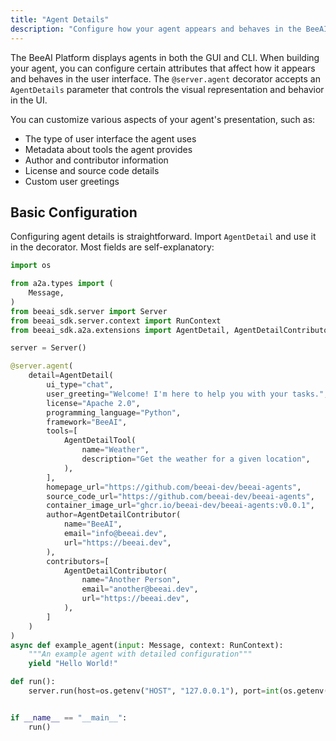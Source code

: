 ```yaml
---
title: "Agent Details"
description: "Configure how your agent appears and behaves in the BeeAI Platform UI"
---
```


The BeeAI Platform displays agents in both the GUI and CLI. When building your agent, you can configure certain attributes that affect how it appears and behaves in the user interface. The `@server.agent` decorator accepts an `AgentDetails` parameter that controls the visual representation and behavior in the UI.

You can customize various aspects of your agent's presentation, such as:
- The type of user interface the agent uses
- Metadata about tools the agent provides
- Author and contributor information
- License and source code details
- Custom user greetings

## Basic Configuration

Configuring agent details is straightforward. Import `AgentDetail` and use it in the decorator. Most fields are self-explanatory:

```python
import os

from a2a.types import (
    Message,
)
from beeai_sdk.server import Server
from beeai_sdk.server.context import RunContext
from beeai_sdk.a2a.extensions import AgentDetail, AgentDetailContributor, AgentDetailTool

server = Server()

@server.agent(
    detail=AgentDetail(
        ui_type="chat",
        user_greeting="Welcome! I'm here to help you with your tasks.",
        license="Apache 2.0",
        programming_language="Python",
        framework="BeeAI",
        tools=[
            AgentDetailTool(
                name="Weather",
                description="Get the weather for a given location",
            ),
        ],
        homepage_url="https://github.com/beeai-dev/beeai-agents",
        source_code_url="https://github.com/beeai-dev/beeai-agents",
        container_image_url="ghcr.io/beeai-dev/beeai-agents:v0.0.1",
        author=AgentDetailContributor(
            name="BeeAI",
            email="info@beeai.dev",
            url="https://beeai.dev",
        ),
        contributors=[
            AgentDetailContributor(
                name="Another Person",
                email="another@beeai.dev",
                url="https://beeai.dev",
            ),
        ]
    )
)
async def example_agent(input: Message, context: RunContext):
    """An example agent with detailed configuration"""
    yield "Hello World!"

def run():
    server.run(host=os.getenv("HOST", "127.0.0.1"), port=int(os.getenv("PORT", 8000)))


if __name__ == "__main__":
    run()
```
